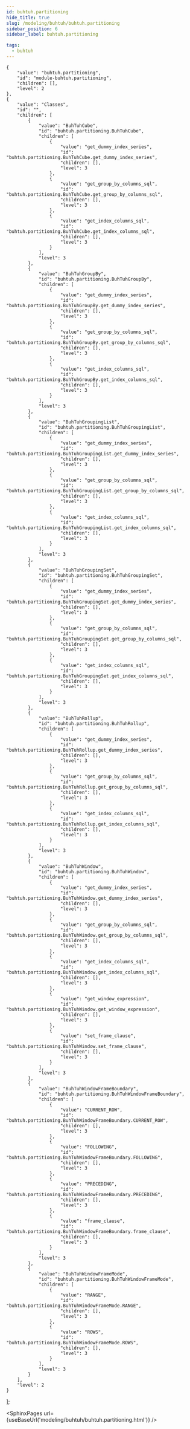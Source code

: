 ```yaml
---
id: buhtuh.partitioning
hide_title: true
slug: /modeling/buhtuh/buhtuh.partitioning
sidebar_position: 6
sidebar_label: buhtuh.partitioning

tags:
  - buhtuh
---
```


    {
        "value": "buhtuh.partitioning",
        "id": "module-buhtuh.partitioning",
        "children": [],
        "level": 2
    },
    {
        "value": "Classes",
        "id": "",
        "children": [
            {
                "value": "BuhTuhCube",
                "id": "buhtuh.partitioning.BuhTuhCube",
                "children": [
                    {
                        "value": "get_dummy_index_series",
                        "id": "buhtuh.partitioning.BuhTuhCube.get_dummy_index_series",
                        "children": [],
                        "level": 3
                    },
                    {
                        "value": "get_group_by_columns_sql",
                        "id": "buhtuh.partitioning.BuhTuhCube.get_group_by_columns_sql",
                        "children": [],
                        "level": 3
                    },
                    {
                        "value": "get_index_columns_sql",
                        "id": "buhtuh.partitioning.BuhTuhCube.get_index_columns_sql",
                        "children": [],
                        "level": 3
                    }
                ],
                "level": 3
            },
            {
                "value": "BuhTuhGroupBy",
                "id": "buhtuh.partitioning.BuhTuhGroupBy",
                "children": [
                    {
                        "value": "get_dummy_index_series",
                        "id": "buhtuh.partitioning.BuhTuhGroupBy.get_dummy_index_series",
                        "children": [],
                        "level": 3
                    },
                    {
                        "value": "get_group_by_columns_sql",
                        "id": "buhtuh.partitioning.BuhTuhGroupBy.get_group_by_columns_sql",
                        "children": [],
                        "level": 3
                    },
                    {
                        "value": "get_index_columns_sql",
                        "id": "buhtuh.partitioning.BuhTuhGroupBy.get_index_columns_sql",
                        "children": [],
                        "level": 3
                    }
                ],
                "level": 3
            },
            {
                "value": "BuhTuhGroupingList",
                "id": "buhtuh.partitioning.BuhTuhGroupingList",
                "children": [
                    {
                        "value": "get_dummy_index_series",
                        "id": "buhtuh.partitioning.BuhTuhGroupingList.get_dummy_index_series",
                        "children": [],
                        "level": 3
                    },
                    {
                        "value": "get_group_by_columns_sql",
                        "id": "buhtuh.partitioning.BuhTuhGroupingList.get_group_by_columns_sql",
                        "children": [],
                        "level": 3
                    },
                    {
                        "value": "get_index_columns_sql",
                        "id": "buhtuh.partitioning.BuhTuhGroupingList.get_index_columns_sql",
                        "children": [],
                        "level": 3
                    }
                ],
                "level": 3
            },
            {
                "value": "BuhTuhGroupingSet",
                "id": "buhtuh.partitioning.BuhTuhGroupingSet",
                "children": [
                    {
                        "value": "get_dummy_index_series",
                        "id": "buhtuh.partitioning.BuhTuhGroupingSet.get_dummy_index_series",
                        "children": [],
                        "level": 3
                    },
                    {
                        "value": "get_group_by_columns_sql",
                        "id": "buhtuh.partitioning.BuhTuhGroupingSet.get_group_by_columns_sql",
                        "children": [],
                        "level": 3
                    },
                    {
                        "value": "get_index_columns_sql",
                        "id": "buhtuh.partitioning.BuhTuhGroupingSet.get_index_columns_sql",
                        "children": [],
                        "level": 3
                    }
                ],
                "level": 3
            },
            {
                "value": "BuhTuhRollup",
                "id": "buhtuh.partitioning.BuhTuhRollup",
                "children": [
                    {
                        "value": "get_dummy_index_series",
                        "id": "buhtuh.partitioning.BuhTuhRollup.get_dummy_index_series",
                        "children": [],
                        "level": 3
                    },
                    {
                        "value": "get_group_by_columns_sql",
                        "id": "buhtuh.partitioning.BuhTuhRollup.get_group_by_columns_sql",
                        "children": [],
                        "level": 3
                    },
                    {
                        "value": "get_index_columns_sql",
                        "id": "buhtuh.partitioning.BuhTuhRollup.get_index_columns_sql",
                        "children": [],
                        "level": 3
                    }
                ],
                "level": 3
            },
            {
                "value": "BuhTuhWindow",
                "id": "buhtuh.partitioning.BuhTuhWindow",
                "children": [
                    {
                        "value": "get_dummy_index_series",
                        "id": "buhtuh.partitioning.BuhTuhWindow.get_dummy_index_series",
                        "children": [],
                        "level": 3
                    },
                    {
                        "value": "get_group_by_columns_sql",
                        "id": "buhtuh.partitioning.BuhTuhWindow.get_group_by_columns_sql",
                        "children": [],
                        "level": 3
                    },
                    {
                        "value": "get_index_columns_sql",
                        "id": "buhtuh.partitioning.BuhTuhWindow.get_index_columns_sql",
                        "children": [],
                        "level": 3
                    },
                    {
                        "value": "get_window_expression",
                        "id": "buhtuh.partitioning.BuhTuhWindow.get_window_expression",
                        "children": [],
                        "level": 3
                    },
                    {
                        "value": "set_frame_clause",
                        "id": "buhtuh.partitioning.BuhTuhWindow.set_frame_clause",
                        "children": [],
                        "level": 3
                    }
                ],
                "level": 3
            },
            {
                "value": "BuhTuhWindowFrameBoundary",
                "id": "buhtuh.partitioning.BuhTuhWindowFrameBoundary",
                "children": [
                    {
                        "value": "CURRENT_ROW",
                        "id": "buhtuh.partitioning.BuhTuhWindowFrameBoundary.CURRENT_ROW",
                        "children": [],
                        "level": 3
                    },
                    {
                        "value": "FOLLOWING",
                        "id": "buhtuh.partitioning.BuhTuhWindowFrameBoundary.FOLLOWING",
                        "children": [],
                        "level": 3
                    },
                    {
                        "value": "PRECEDING",
                        "id": "buhtuh.partitioning.BuhTuhWindowFrameBoundary.PRECEDING",
                        "children": [],
                        "level": 3
                    },
                    {
                        "value": "frame_clause",
                        "id": "buhtuh.partitioning.BuhTuhWindowFrameBoundary.frame_clause",
                        "children": [],
                        "level": 3
                    }
                ],
                "level": 3
            },
            {
                "value": "BuhTuhWindowFrameMode",
                "id": "buhtuh.partitioning.BuhTuhWindowFrameMode",
                "children": [
                    {
                        "value": "RANGE",
                        "id": "buhtuh.partitioning.BuhTuhWindowFrameMode.RANGE",
                        "children": [],
                        "level": 3
                    },
                    {
                        "value": "ROWS",
                        "id": "buhtuh.partitioning.BuhTuhWindowFrameMode.ROWS",
                        "children": [],
                        "level": 3
                    }
                ],
                "level": 3
            }
        ],
        "level": 2
    }
];




<SphinxPages url={useBaseUrl('modeling/buhtuh/buhtuh.partitioning.html')} />
